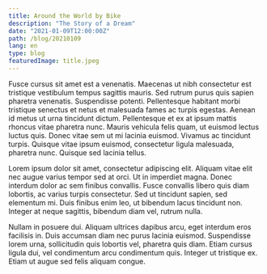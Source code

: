 ```yaml
---
title: Around the World by Bike
description: "The Story of a Dream"
date: "2021-01-09T12:00:00Z"
path: /blog/20210109
lang: en
type: blog
featuredImage: title.jpeg
---
```


Fusce cursus sit amet est a venenatis. Maecenas ut nibh consectetur est tristique vestibulum tempus sagittis mauris. 
Sed rutrum purus quis sapien pharetra venenatis. Suspendisse potenti. Pellentesque habitant morbi tristique senectus 
et netus et malesuada fames ac turpis egestas. Aenean id metus ut urna tincidunt dictum. Pellentesque et ex at ipsum 
mattis rhoncus vitae pharetra nunc. Mauris vehicula felis quam, ut euismod lectus luctus quis. Donec vitae sem ut mi 
lacinia euismod. Vivamus ac tincidunt turpis. Quisque vitae ipsum euismod, consectetur ligula malesuada, pharetra nunc. 
Quisque sed lacinia tellus.

Lorem ipsum dolor sit amet, consectetur adipiscing elit. Aliquam vitae elit nec augue varius tempor sed at orci. 
Ut in imperdiet magna. Donec interdum dolor ac sem finibus convallis. Fusce convallis libero quis diam lobortis, 
ac varius turpis consectetur. Sed ut tincidunt sapien, sed elementum mi. Duis finibus enim leo, ut bibendum lacus 
tincidunt non. Integer at neque sagittis, bibendum diam vel, rutrum nulla.

Nullam in posuere dui. Aliquam ultrices dapibus arcu, eget interdum eros facilisis in. Duis accumsan diam nec purus 
lacinia euismod. Suspendisse lorem urna, sollicitudin quis lobortis vel, pharetra quis diam. Etiam cursus ligula dui, 
vel condimentum arcu condimentum quis. Integer ut tristique ex. Etiam ut augue sed felis aliquam congue.

